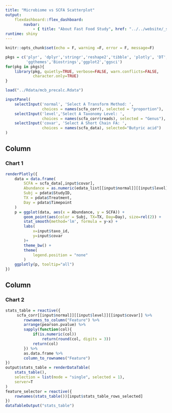 ```yaml
---
title: "Microbiome vs SCFA Scatterplot"
output: 
    flexdashboard::flex_dashboard:
        navbar:
            - { title: "About Fast Food Study", href: "../../website/_site/mcb.html", align: left }
runtime: shiny 
---
```


```r
knitr::opts_chunk$set(echo = F, warning =F, error = F, message=F)
```

```r
pkgs = c('plyr', 'dplyr','stringr','reshape2','tibble', 'plotly', 'DT',
         'ggthemes','Biostrings','ggplot2','ggsci')
for(pkg in pkgs){
    library(pkg, quietly=TRUE, verbose=FALSE, warn.conflicts=FALSE, 
            character.only=TRUE)
}
```

```r
load("../Rdata/mcb_precalc.Rdata")
```

```r
inputPanel(
    selectInput('normal', 'Select A Transform Method: ',
                choices = names(scfa_corr), selected = "proportion"),
    selectInput('level','Select A Taxonomy Level: ',
                choices = names(scfa_corr$reads), selected = "Genus"),
    selectInput('covar', 'Select A Short Chain FA: ',
                choices = names(scfa_data), selected="Butyric acid")
)
```

Column
-------------------------------------
    
### Chart 1

```r
renderPlotly({
    data = data.frame(
        SCFA = scfa_data[,input$covar],
        Abundance = as.numeric(edata_list[[input$normal]][[input$level]][feature_selector(),]),
        Subj = pdata$StudyID,
        TX = pdata$Treatment,
        Day = pdata$Timepoint
    )
    p = ggplot(data, aes(x = Abundance, y = SCFA)) +
        geom_point(aes(color = Subj, TX=TX, Day=Day), size=rel(2)) +
        stat_smooth(method='lm', formula = y~x) +
        labs(
            x=input$taxo_id,
            y=input$covar
        )+
        theme_bw() +
        theme(
            legend.position = "none"
        )
    ggplotly(p, tooltip="all")
})
```

Column
-------------------------------------
   
### Chart 2

```r
stats_table = reactive({
     scfa_corr[[input$normal]][[input$level]][[input$covar]] %>% 
        rownames_to_column("Feature") %>%
        arrange(pearson.pvalue) %>%
        sapply(function(col){
            if(is.numeric(col))
                return(round(col, digits = 3))
            return(col)
        }) %>% 
        as.data.frame %>%
        column_to_rownames("Feature")
})
output$stats_table = renderDataTable(
    stats_table(),
    selection = list(mode = "single", selected = 1),
    server=T
)
feature_selector = reactive({
    rownames(stats_table())[input$stats_table_rows_selected]
})
dataTableOutput("stats_table")
```
